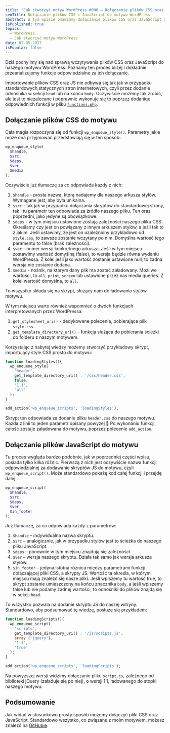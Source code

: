 ```yaml
---
title: 'Jak stworzyć motyw WordPress #006 – Dołączanie plików CSS oraz JavaScript'
seoTitle: Dołączanie plików CSS i JavaScript do motywu WordPress
abstract: W tym wpisie omawiamy dołączanie plików CSS oraz JavaScript do naszego motywu. Poznajemy potrzebne funkcje oraz przerabiamy konkretne przykłady.
isPublished: true
topics:
  - WordPress
  - Jak stworzyć motyw WordPress
date: 05.05.2017
isPopular: false
---
```


Dziś pochylimy się nad sprawą wczytywania plików CSS oraz JavaScript do naszego motywu WordPress. Poznamy ten proces bliżej i dokładnie przeanalizujemy funkcje odpowiedzialne za ich dołączanie.

Importowanie plików CSS oraz JS nie odbywa się tak jak w przypadku standardowych,statycznych stron internetowych, czyli przez dodanie odnośnika w sekcji `head` lub na końcu `body`. Oczywiście możemy tak zrobić, ale jest to niezalecane i poprawnie wykonuje się to poprzez dodaniqe odpowiednich funkcji w pliku [`functions.php`](./jak-stworzyc-motyw-wordpress-003).

## Dołączanie plików CSS do motywu

Cała magia rozpoczyna się od funkcji `wp_enqueue_style()`. Parametry jakie może ona przyjmować przedstawiają się w ten sposób:

```php
wp_enqueue_style(
  $handle,
  $src,
  $deps,
  $ver,
  $media
);
```

Oczywiście już tłumaczę za co odpowiada każdy z nich:

1. `$handle` - prosta nazwa, którą nadajemy dla naszego arkusza stylów. Wymagane jest, aby była unikalna.
2. `$src` - tak jak w przypadku dołączania skryptów do standardowej strony, tak i tu parametr ten odpowiada za źródło naszego pliku. Ten oraz poprzedni, jako jedyne są obowiązkowe.
3. `$deps` - w tym miejscu ustawione zostają zależności naszego pliku CSS. Określamy czy jest on powiązany z innym arkuszem stylów, a jeśli tak to z jakim. Jeśli ustawimy, że jest on uzależniony przykładowo od `style.css`, to zawsze zostanie wczytany po nim. Domyślna wartość tego paramentu to false (brak zależności).
4. `$ver` - numer wersji konkretnego arkusza. Jeśli w tym miejscu zostawimy wartość domyślną (false), to wersja będzie równa wydaniu WordPressa. Z kolei jeśli jako wartość zostanie ustawione null, to żadna wersja nie zostanie dodana.
5. `$media` - nośnik, na którym dany plik ma zostać załadowany. Możliwe wartości, to `all`, `print`, `screen` lub ustawione przez nas media queries. Z kolei wartość domyślna, to `all.`

To wszystko składa się na skrypt, służący nam do ładowania stylów motywu.

W tym miejscu warto również wspomnieć o dwóch funkcjach interpretowanych przez WordPressa:

1. `get_stylesheet_uri()` - dedykowane polecenie, pobierające plik `style.css`.
2. `get_template_directory_uri()` - funkcja służąca do pobierania ścieżki do folderu z naszym motywem.

Korzystając z nabytej wiedzy możemy stworzyć przykładowy skrypt, importujący style CSS prosto do motywu:

```php
function loadingStyles(){
  wp_enqueue_style(
    'header',
    get_template_directory_uri() . '/css/header.css',
    false,
    '1.1',
    'all'
  );
}

add_action('wp_enqueue_scripts', 'loadingStyles');
```

Skrypt ten odpowiada za dodanie pliku `header.css` do naszego motywu. Każda z linii to jeden parametr opisany powyżej 🙂 Po wykonaniu funkcji, całość zostaje załadowana do motywu, poprzez polecenie `add_action`.

## Dołączanie plików JavaScript do motywu

Tu proces wygląda bardzo podobnie, jak w poprzedniej części wpisu, posiada tylko kilka różnic. Pierwszą z nich jest oczywiście nazwa funkcji odpowiedzialnej za dodawanie skryptów JS do motywu, czyli `wp_enqueue_script()`. Może standardowo pokażę kod całej funkcji i przejdę dalej:

```php
wp_enqueue_script(
  $handle,
  $src,
  $deps,
  $ver,
  $in_footer
);
```

Już tłumaczę, za co odpowiada każdy z parametrów:

1. `$handle` – indywidualna nazwa skryptu.
2. `$src` – analogicznie, jak w przypadku stylów jest to ścieżka do naszego pliku JavaScript.
3. `$deps` – ponownie w tym miejscu znajdują się zależności.
4. `$ver` – wersja naszego skryptu. Działa tak samo jak wersja arkusza stylów.
5. `$in_footer` – jedyna istotna różnica między parametrami funkcji dołączającej pliki CSS, a skrypty JS. Wartość ta określa, w którym miejscu mają znaleźć się nasze pliki. Jeśli wpiszemy tu wartość true, to skrypt zostanie umieszczony na końcu znacznika `body`, a jeśli wpiszemy false lub nie podamy żadnej wartości, to odnośniki do plików znajdą się w sekcji `head`.

To wszystko pozwala na dodanie skryptu JS do naszej witryny. Standardowo, aby podsumować tę wiedzę, posłużę się przykładem:

```php
function loadingScripts(){
  wp_enqueue_script(
    'scripts',
    get_template_directory_uri() . '/js/scripts.js',
    array ('jquery'),
    '1.1',
    'true'
  );
}

add_action('wp_enqueue_scripts', 'loadingScripts');
```

Na powyższej wersji widzimy dołączanie pliku `script.js`, zależnego od biblioteki jQuery (załaduje się po niej), o wersji 1.1, ładowanego do stopki naszego motywu.

## Podsumowanie

Jak widać w stosunkowo prosty sposób możemy dołączyć pliki CSS oraz JavaScript. Standardowo wszystko, co związane z moim motywem, możesz znaleźć na [GitHubie](https://github.com/robert-orlinski/modern-blog).
